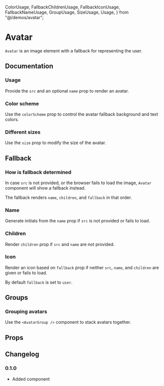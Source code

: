   ColorUsage,
  FallbackChildrenUsage,
  FallbackIconUsage,
  FallbackNameUsage,
  GroupUsage,
  SizeUsage,
  Usage,
} from "@/demos/avatar";

# Avatar

`Avatar` is an image element with a fallback for representing the user.

## Documentation

### Usage

Provide the `src` and an optional `name` prop to render an avatar.

<Demo component={Usage} />

### Color scheme

Use the `colorScheme` prop to control the avatar fallback background and text colors.

<Demo component={ColorUsage} />

### Different sizes

Use the `size` prop to modify the size of the avatar.

<Demo component={SizeUsage} />

## Fallback

### How is fallback determined

In case `src` is not provided, or the browser fails to load the image, `Avatar` component will show a fallback instead.

The fallback renders `name`, `children`, and `fallback` in that order.

### Name

Generate initials from the `name` prop if `src` is not provided or fails to load.

<Demo component={FallbackNameUsage} />

### Children

Render `children` prop if `src` and `name` are not provided.

<Demo component={FallbackChildrenUsage} />

### Icon

Render an icon based on `fallback` prop if neither `src`, `name`, and `children` are given or fails to load.

By default `fallback` is set to `user`.

<Demo component={FallbackIconUsage} />

## Groups

### Grouping avatars

Use the `<AvatarGroup />` component to stack avatars together.

<Demo component={GroupUsage} />

## Props

<PropsTable component={Avatar} />

<PropsTable component={AvatarGroup} />

## Changelog

### 0.1.0

- Added component
